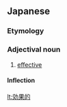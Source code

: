 ==Japanese==
{{ja-kanjitab|こう|か|てき|yomi=on}}

===Etymology===
{{suffix|効果|的|t1=effect|t2=-ive|lang=ja|sort=こうかてき}}

===Adjectival noun===
{{ja-adj|infl=な|こうかてき}}

# [[effective]]
#: {{ja-usex|～の効果的な使い方|～ の こうかてき な つかいかた|how to use ... effectively}}

====Inflection====
{{ja-na|こうかてき}}

[[lt:効果的]]